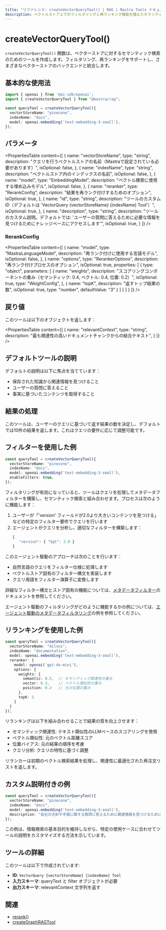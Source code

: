 ```yaml
---
title: "リファレンス: createVectorQueryTool() | RAG | Mastra Tools ドキュメント"
description: ベクトルストア上でのフィルタリングと再ランキング機能を備えたセマンティック検索を可能にするMastraのベクトルクエリツールのドキュメント。
---
```


# createVectorQueryTool()

`createVectorQueryTool()` 関数は、ベクターストアに対するセマンティック検索のためのツールを作成します。フィルタリング、再ランキングをサポートし、さまざまなベクターストアのバックエンドと統合します。

## 基本的な使用法

```typescript
import { openai } from '@ai-sdk/openai';
import { createVectorQueryTool } from "@mastra/rag";

const queryTool = createVectorQueryTool({
  vectorStoreName: "pinecone",
  indexName: "docs",
  model: openai.embedding('text-embedding-3-small'),
});
```

## パラメータ

<PropertiesTable
  content={[
    {
      name: "vectorStoreName",
      type: "string",
      description: "クエリを行うベクトルストアの名前（Mastraで設定されている必要があります）",
      isOptional: false,
    },
    {
      name: "indexName",
      type: "string",
      description: "ベクトルストア内のインデックスの名前",
      isOptional: false,
    },
    {
      name: "model",
      type: "EmbeddingModel",
      description: "ベクトル検索に使用する埋め込みモデル",
      isOptional: false,
    },
    {
      name: "reranker",
      type: "RerankConfig",
      description: "結果を再ランク付けするためのオプション",
      isOptional: true,
    },
    {
      name: "id",
      type: "string",
      description: "ツールのカスタムID（デフォルトは 'VectorQuery {vectorStoreName} {indexName} Tool'）",
      isOptional: true,
    },
    {
      name: "description",
      type: "string",
      description: "ツールのカスタム説明。デフォルトでは: 'ユーザーの質問に答えるために必要な情報を見つけるためにナレッジベースにアクセスします'",
      isOptional: true,
    }
  ]}
/>

### RerankConfig

<PropertiesTable
  content={[
    {
      name: "model",
      type: "MastraLanguageModel",
      description: "再ランク付けに使用する言語モデル",
      isOptional: false,
    },
    {
      name: "options",
      type: "RerankerOptions",
      description: "再ランク付けプロセスのオプション",
      isOptional: true,
      properties: [
        {
          type: "object",
          parameters: [
            {
              name: "weights",
              description: "スコアリングコンポーネントの重み（セマンティック: 0.4, ベクトル: 0.4, 位置: 0.2）",
              isOptional: true,
              type: "WeightConfig",
            },
            {
              name: "topK",
              description: "返すトップ結果の数",
              isOptional: true,
              type: "number",
              defaultValue: "3"
            }
          ]
        }
      ]
    }
  ]}
/>

## 戻り値

このツールは以下のオブジェクトを返します：

<PropertiesTable
  content={[
    {
      name: "relevantContext",
      type: "string",
      description: "最も関連性の高いドキュメントチャンクからの結合テキスト",
    }
  ]}
/>

## デフォルトツールの説明

デフォルトの説明は以下に焦点を当てています：
- 保存された知識から関連情報を見つけること
- ユーザーの質問に答えること
- 事実に基づいたコンテンツを取得すること

## 結果の処理

このツールは、ユーザーのクエリに基づいて返す結果の数を決定し、デフォルトでは10件の結果を返します。これはクエリの要件に応じて調整可能です。

## フィルターを使用した例

```typescript
const queryTool = createVectorQueryTool({
  vectorStoreName: "pinecone",
  indexName: "docs",
  model: openai.embedding('text-embedding-3-small'),
  enableFilters: true,
});
```

フィルタリングが有効になっていると、ツールはクエリを処理してメタデータフィルターを構築し、セマンティック検索と組み合わせます。プロセスは次のように機能します：

1. ユーザーが「'version' フィールドが2.0より大きいコンテンツを見つける」などの特定のフィルター要件でクエリを行います
2. エージェントがクエリを分析し、適切なフィルターを構築します：
   ```typescript
   {
      "version": { "$gt": 2.0 }
   }
   ```

このエージェント駆動のアプローチは次のことを行います：
- 自然言語のクエリをフィルター仕様に処理します
- ベクトルストア固有のフィルター構文を実装します
- クエリ用語をフィルター演算子に変換します

詳細なフィルター構文とストア固有の機能については、[メタデータフィルター](../rag/metadata-filters)のドキュメントを参照してください。

エージェント駆動のフィルタリングがどのように機能するかの例については、[エージェント駆動のメタデータフィルタリング](../../../examples/rag/usage/filter-rag)の例を参照してください。

## リランキングを使用した例

```typescript
const queryTool = createVectorQueryTool({
  vectorStoreName: "milvus",
  indexName: "documentation",
  model: openai.embedding('text-embedding-3-small'),
  reranker: {
    model: openai('gpt-4o-mini'),
    options: {
      weights: {
        semantic: 0.5,  // セマンティック関連性の重み
        vector: 0.3,    // ベクトル類似性の重み
        position: 0.2   // 元の位置の重み
      },
      topK: 5
    }
  }
});
```

リランキングは以下を組み合わせることで結果の質を向上させます：
- セマンティック関連性: テキスト類似性のLLMベースのスコアリングを使用
- ベクトル類似性: 元のベクトル距離スコア
- 位置バイアス: 元の結果の順序を考慮
- クエリ分析: クエリの特性に基づく調整

リランカーは初期のベクトル検索結果を処理し、関連性に最適化された再注文リストを返します。

## カスタム説明付きの例

```typescript
const queryTool = createVectorQueryTool({
  vectorStoreName: "pinecone",
  indexName: "docs",
  model: openai.embedding('text-embedding-3-small'),
  description: "会社の方針や手順に関する質問に答えるために関連情報を見つけるために、文書アーカイブを検索します"
});
```

この例は、情報検索の基本目的を維持しながら、特定の使用ケースに合わせてツールの説明をカスタマイズする方法を示しています。

## ツールの詳細

このツールは以下で作成されています:
- **ID**: `VectorQuery {vectorStoreName} {indexName} Tool`
- **入力スキーマ**: queryText と filter オブジェクトが必要
- **出力スキーマ**: relevantContext 文字列を返す

## 関連

- [rerank()](../rag/rerank) 
- [createGraphRAGTool](./graph-rag-tool) 
